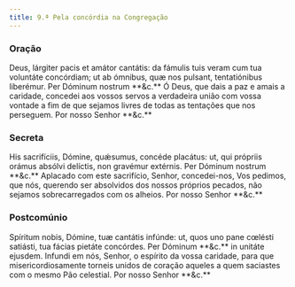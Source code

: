 ```yaml
---
title: 9.ª Pela concórdia na Congregação
---
```


### Oração

<div class="side-by-side not-content">
  <span>
    Deus, lárgiter pacis et amátor cantátis: da fámulis tuis veram cum tua
    voluntáte concórdiam; ut ab ómnibus, quæ nos pulsant, tentatiónibus
    liberémur. Per Dóminum nostrum **&c.**
  </span>
  <span>
    Ó Deus, que dais a paz e amais a caridade, concedei aos vossos servos a
    verdadeira união com vossa vontade a fim de que sejamos livres de todas as
    tentações que nos perseguem. Por nosso Senhor **&c.**
  </span>
</div>

### Secreta

<div class="side-by-side not-content">
  <span>
    His sacrifíciis, Dómine, quǽsumus, concéde placátus: ut, qui própriis orámus
    absólvi delíctis, non gravémur extérnis. Per Dóminum nostrum **&c.**
  </span>
  <span>
    Aplacado com este sacrifício, Senhor, concedei-nos, Vos pedimos, que nós,
    querendo ser absolvidos dos nossos próprios pecados, não sejamos
    sobrecarregados com os alheios. Por nosso Senhor **&c.**
  </span>
</div>

### Postcomúnio

<div class="side-by-side not-content">
  <span>
    Spíritum nobis, Dómine, tuæ cantátis infúnde: ut, quos uno pane cœlésti
    satiásti, tua fácias pietáte concórdes. Per Dóminum **&c.** in unitáte
    ejusdem.
  </span>
  <span>
    Infundi em nós, Senhor, o espírito da vossa caridade, para que
    misericordiosamente torneis unidos de coração aqueles a quem saciastes com o
    mesmo Pão celestial. Por nosso Senhor **&c.**
  </span>
</div>
